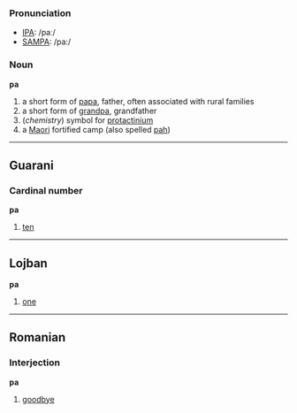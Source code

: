 ===Pronunciation===
*[[w:IPA|IPA]]: /paː/
*[[w:SAMPA|SAMPA]]: /pa:/

===Noun===
'''pa'''

# a short form of [[papa]], father, often associated with rural families
# a short form of [[grandpa]], grandfather
# (''chemistry'') symbol for [[protactinium]]
# a [[Maori]] fortified camp (also spelled [[pah]])

----
==Guarani==
===Cardinal number===
'''pa'''
# [[ten]]

----
==Lojban==
'''pa'''
# [[one]]

----
==Romanian==
===Interjection===
'''pa'''
# [[goodbye]]